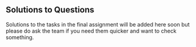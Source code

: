 ## Solutions to Questions

Solutions to the tasks in the final assignment will be added here soon but please do ask the team if you need them quicker and want to check something.